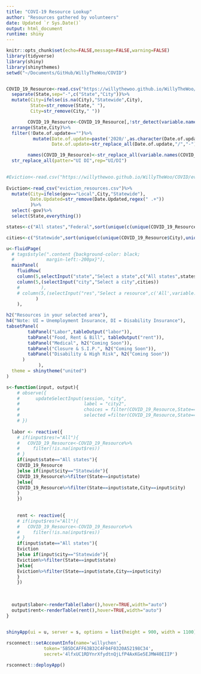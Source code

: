 ```yaml
---
title: "COVI-19 Resource Lookup"
author: "Resources gathered by volunteers"
date: Updated `r Sys.Date()`
output: html_document
runtime: shiny
---
```

```r
knitr::opts_chunk$set(echo=FALSE,message=FALSE,warning=FALSE)
library(tidyverse)
library(shiny)
library(shinythemes)
setwd("~/Documents/GitHub/WillyTheWoo/COVID")


COVID_19_Resource<-read.csv("https://willythewoo.github.io/WillyTheWoo/COVID/COVID-19-Resource.csv")%>%
  separate(State,sep="-",c("State","City"))%>%
  mutate(City=ifelse(is.na(City),"Statewide",City),
         State=str_remove(State," "),
         City=str_remove(City," "))

        COVID_19_Resource<-COVID_19_Resource[,!str_detect(variable.names(COVID_19_Resource),regex("X"))]%>%
  arrange(State,City)%>%
  filter(!Date.of.update=="")%>%
          mutate(Date.of.update=paste('2020/',as.character(Date.of.update),sep=""),
                 Date.of.update=str_replace_all(Date.of.update,"/","-"))

        names(COVID_19_Resource)<-str_replace_all(variable.names(COVID_19_Resource),pattern="\\.",rep=" ")%>%
  str_replace_all(patter="UI DI",rep="UI/DI")

              
#Eviction<-read.csv("https://willythewoo.github.io/WillyTheWoo/COVID/eviction_resources.csv")
        
Eviction<-read_csv("eviction_resources.csv")%>%
  mutate(City=ifelse(gov=="Local",City,"Statewide"),
         Date.Updated=str_remove(Date.Updated,regex(" .+"))
         )%>%
  select(-gov)%>%
  select(State,everything())

states<-c("All states","Federal",sort(unique(c(unique(COVID_19_Resource$State),unique(Eviction$State)))))

cities<-c("Statewide",sort(unique(c(unique(COVID_19_Resource$City),unique(Eviction$City)))))
```

```r
u<-fluidPage(
  # tags$style(".content {background-color: black;
  #            margin-left:-200px}"),
  mainPanel(
    fluidRow(
    column(5,selectInput("state","Select a state",c("All states",states))),
    column(5,(selectInput("city","Select a city",cities))
    #        ),
    # column(5,(selectInput("res","Select a resource",c('All',variable.names(COVID_19_Resource)[!str_detect(variable.names(COVID_19_Resource),regex("Date|Link|notes"))][-c(1,2)])))
           )
    ),

h2("Resources in your selected area"),
h4("Note: UI = Unemployment Insurance, DI = Disability Insurance"),
tabsetPanel(
        tabPanel("Labor",tableOutput("labor")),
        tabPanel("Food, Rent & Bill", tableOutput("rent")),
        tabPanel("Medical", h2("Coming Soon")),
        tabPanel("Closure & S.I.P.", h2("Coming Soon")),
        tabPanel("Disability & High Risk", h2("Coming Soon"))
      )
            ),
  theme = shinytheme("united")
)

s<-function(input, output){
    # observe({
    #      updateSelectInput(session, "city",
    #                        label = "city2",
    #                        choices = filter(COVID_19_Resource,State==input$State)$City,
    #                        selected =filter(COVID_19_Resource,State==input$State)$City[1])
    # })
  
  labor <- reactive({
    # if(input$res!="All"){
    #   COVID_19_Resource<-COVID_19_Resource%>%
    #     filter(!is.na(input$res))
    # }
    if(input$state=="All states"){
    COVID_19_Resource
    }else if(input$city=="Statewide"){
    COVID_19_Resource%>%filter(State==input$state)
    }else{
    COVID_19_Resource%>%filter(State==input$state,City==input$city)
    }
    })
  
  
    rent <- reactive({
    # if(input$res!="All"){
    #   COVID_19_Resource<-COVID_19_Resource%>%
    #     filter(!is.na(input$res))
    # }
    if(input$state=="All states"){
    Eviction
    }else if(input$city=="Statewide"){
    Eviction%>%filter(State==input$state)
    }else{
    Eviction%>%filter(State==input$state,City==input$city)
    }
    })
  
  
  
  output$labor<-renderTable(labor(),hover=TRUE,width="auto")
  output$rent<-renderTable(rent(),hover=TRUE,width="auto")
}

  
shinyApp(ui = u, server = s, options = list(height = 900, width = 1100))

```


```r
rsconnect::setAccountInfo(name='willychen',
			  token='5B5DCAFF63B32C4F04F0320A52198C34',
			  secret='4lfxUC1RDYnrXfydtnQjLfP4AxKGe5EJMW40EIIP')

rsconnect::deployApp()
```

